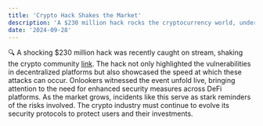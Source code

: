 ```yaml
---
title: 'Crypto Hack Shakes the Market'
description: 'A $230 million hack rocks the cryptocurrency world, underscoring the urgent need for better security measures across DeFi platforms. This post covers the implications and reactions from the crypto community.'
date: '2024-09-28'
---
```


🔍 A shocking $230 million hack was recently caught on stream, shaking the crypto community [link](https://www.coindesk.com/business/2024/09/25/wazirx-hacker-is-almost-done-laundering-230m-stolen-funds/). The hack not only highlighted the vulnerabilities in decentralized platforms but also showcased the speed at which these attacks can occur. Onlookers witnessed the event unfold live, bringing attention to the need for enhanced security measures across DeFi platforms. As the market grows, incidents like this serve as stark reminders of the risks involved. The crypto industry must continue to evolve its security protocols to protect users and their investments.